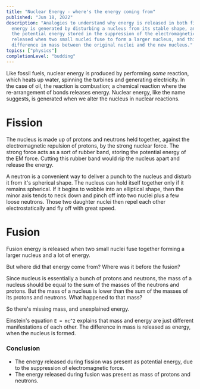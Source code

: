 ```yaml
---
title: "Nuclear Energy - where's the energy coming from"
published: "Jun 18, 2022"
description: "Analogies to understand why energy is released in both fission and fusion. In fission,
  energy is generated by disturbing a nucleus from its stable shape, and the energy comes from
  the potential energy stored in the suppression of the electromagnetic force. In fusion, energy is
  released when two small nuclei fuse to form a larger nucleus, and this energy comes from the
  difference in mass between the original nuclei and the new nucleus."
topics: ["physics"]
completionLevel: "budding"
---
```


Like fossil fuels, nuclear energy is produced by performing *some* reaction, which heats up water, spinning the turbines and generating electricity. In the case of oil, the reaction is combustion; a chemical reaction where the re-arrangement of bonds releases energy. Nuclear energy, like the name suggests, is generated when we alter the nucleus in nuclear reactions.

# Fission

The nucleus is made up of protons and neutrons held together, against the electromagnetic repulsion of protons, by the strong nuclear force. The strong force acts as a sort of rubber band, storing the potential energy of the EM force. Cutting this rubber band would rip the nucleus apart and release the energy.

A neutron is a convenient way to deliver a punch to the nucleus and disturb it from it's spherical shape. The nucleus can hold itself together only if it remains spherical. If it begins to wobble into an elliptical shape, then the minor axis tends to neck down and pinch off into two nuclei plus a few loose neutrons. Those two daughter nuclei then repel each other electrostatically and fly off with great speed.

# Fusion

Fusion energy is released when two small nuclei fuse together forming a larger nucleus and a lot of energy.

But where did that energy come from? Where was it before the fusion?

Since nucleus is essentially a bunch of protons and neutrons, the mass of a nucleus should be equal to the sum of the masses of the neutrons and protons. But the mass of a nucleus is lower than the sum of the masses of its protons and neutrons. What happened to that mass?

So there's missing mass, and unexplained energy.

Einstein's equation `E = mc^2` explains that mass and energy are just different manifestations of each other. The difference in mass is released as energy, when the nucleus is formed.

### Conclusion

- The energy released during fission was present as potential energy, due to the suppression of electromagnetic force.
- The energy released during fusion was present as mass of protons and neutrons.
